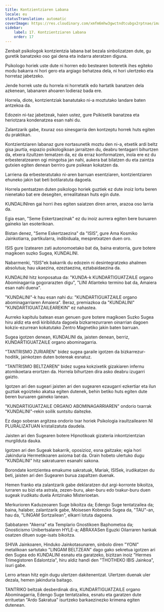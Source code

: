 ```yaml
---
title: Kontzientziaren Labana
locale: eu
statusTranslation: automatic
coverImage: https://res.cloudinary.com/xmfm6mhw3gwctndtcubgx2rptnae/image/upload/v1741354419/small_cover_la_gran_rebelion_28716e29d2.webp
sidebar:
    label: 17. Kontzientziaren Labana
    order: 17
---
```

Zenbait psikologok kontzientzia labana bat bezala sinbolizatzen dute, gu guretik banatzeko oso gai dena eta indarra ateratzen diguna.

Psikologo horiek uste dute ni horren edo bestearen boteretik ihes egiteko modu bakarra ni hori gero eta argiago behatzea dela, ni hori ulertzeko eta horretaz jabetzeko.

Jende horrek uste du horrela ni horretatik edo hartatik banatzen dela azkenean, labanaren ahoaren lodieraz bada ere.

Horrela, diote, kontzientziak banatutako ni-a moztutako landare baten antzekoa da.

Edozein ni-taz jabetzeak, haien ustez, gure Psikisetik banatzea eta heriotzara kondenatzea esan nahi du.

Zalantzarik gabe, itxuraz oso sinesgarria den kontzeptu horrek huts egiten du praktikan.

Kontzientziaren labanaz gure nortasunetik moztu den ni-a, etxetik ardi beltz gisa jaurtia, espazio psikologikoan jarraitzen du, deabru tentagarri bihurtzen da, etxera itzultzen tematzen da, ez da erraz konformatzen, inola ere ez du erbesteratzearen ogi mingotsa jan nahi, aukera bat bilatzen du eta zaintza gutxien egiten denean berriro gure psikean kokatzen da.

Larriena da erbesteratutako ni-aren barruan esentziaren, kontzientziaren ehuneko jakin bat beti botilaratuta dagoela.

Horrela pentsatzen duten psikologo horiek guztiek ez dute inoiz lortu beren nienetako bat ere desegiten, errealitatean huts egin dute.

KUNDALINIren gai horri ihes egiten saiatzen diren arren, arazoa oso larria da.

Egia esan, "Seme Eskertzaezinak" ez du inoiz aurrera egiten bere buruaren gaineko lan esoterikoan.

Bistan denez, "Seme Eskertzaezina" da "ISIS", gure Ama Kosmiko Jainkotiarra, partikularra, indibiduala, mespretxatzen duen oro.

ISIS gure Izatearen zati autonomoetako bat da, baina eratorria, gure botere magikoen suzko Sugea, KUNDALINI.

Nabarmenki, "ISIS"ek bakarrik du edozein ni desintegratzeko ahalmen absolutua; hau ukaezina, ezeztaezina, eztabaidaezina da.

KUNDALINI hitz konposatua da: "KUNDA-k KUNDARTIGUATZAILE organo Abominagarria gogorarazten digu", "LINI Atlanteko termino bat da, Amaiera esan nahi duena".

"KUNDALINI"-k hau esan nahi du: "KUNDARTIGUATZAILE organo abominagarriaren Amaiera". Beraz, premiazkoa da "KUNDALINI" "KUNDARTIGUATZAILEAREKIN" ez nahastea.

Aurreko kapitulu batean esan genuen gure botere magikoen Suzko Sugea hiru aldiz eta erdi kiribilduta dagoela bizkarrezurraren oinarrian dagoen kokzix-ezurrean kokatutako Zentro Magnetiko jakin baten barruan.

Sugea igotzen denean, KUNDALINI da, jaisten denean, berriz, KUNDARTIGUATZAILE organo abominagarria.

"TANTRISMO ZURIAREN" bidez sugea garaile igotzen da bizkarrezur-hoditik, jainkotzen duten botereak esnatuz.

"TANTRISMO BELTZAREN" bidez sugea kokzixetik gizakiaren infernu atomikoetara erortzen da. Horrela bihurtzen dira asko deabru izugarri gaizto.

Igotzen ari den sugeari jaisten ari den sugearen ezaugarri ezkertiar eta ilun guztiak egoizteko akatsa egiten dutenek, behin betiko huts egiten dute beren buruaren gaineko lanean.

"KUNDARTIGUATZAILE ORGANO ABOMINAGARRIAREN" ondorio txarrak "KUNDALINI"-rekin soilik suntsitu daitezke.

Ez dago soberan argitzea ondorio txar horiek Psikologia iraultzailearen NI PLURALIZATUAN kristalizatuta daudela.

Jaisten ari den Sugearen botere Hipnotikoak gizateria inkontzientzian murgilduta dauka.

Igotzen ari den Sugeak bakarrik, oposizioz, esna gaitzake; egia hori Jakinduria Hermetikoaren axioma bat da. Orain hobeto ulertuko dugu "KUNDALINI" hitz sakratuaren esanahi sakona.

Borondate kontzientea emakume sakratuak, Mariak, ISISek, irudikatzen du beti, jaisten ari den Sugearen burua zapaltzen duenak.

Hemen franko eta zalantzarik gabe deklaratzen dut argi-korronte bikoitza, lurraren su bizi eta astrala, zezen-buru, aker-buru edo txakur-buru duen sugeak irudikatu duela Antzinako Misterioetan.

Merkurioren Kaduzeoaren Suge bikoitza da; Edengo Suge tentatzailea da; baina, halaber, zalantzarik gabe, Moisesen Kobrezko Sugea da, "TAU"-an, hau da, "LINGAM Sortzailean", elkarri lotuta dagoena.

Sabbataren "Akerra" eta Templario Gnostikoen Baphometoa da; Gnosticismo Unibertsalaren HYLE-a; ABRAXASen Eguzki Oilarraren hankak osatzen dituen suge-isats bikoitza.

SHIVA Jainkoaren, Hinduko Jainkotasunaren, sinbolo diren "YONI" metalikoan sartutako "LINGAM BELTZEAN" dago gako sekretua igotzen ari den Sugea edo KUNDALINI esnatu eta garatzeko, bizitzan inoiz "Hermes Trimegistoren Edalontzia", hiru aldiz handi den "THOTHEKO IBIS Jainkoa", isuri gabe.

Lerro artean hitz egin dugu ulertzen dakitenentzat. Ulertzen duenak uler dezala, hemen jakinduria baitago.

TANTRIKO beltzak desberdinak dira, KUNDARTIGUATZAILE organo Abominagarria, Edengo Suge tentatzailea, esnatu eta garatzen dute errituetan "Ardo Sakratua" isurtzeko barkaezinezko krimena egiten dutenean.


